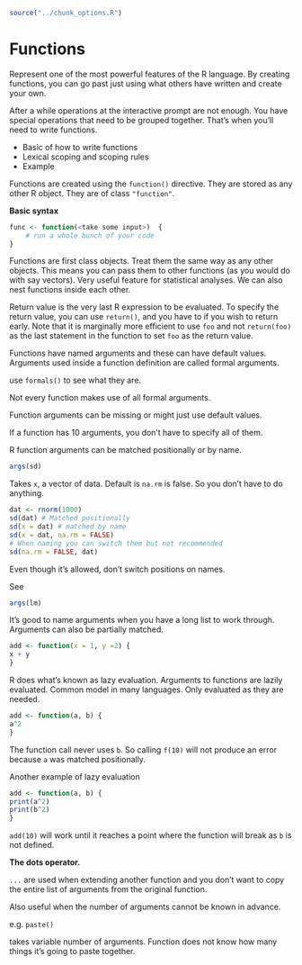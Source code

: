 ```{r, include = FALSE}
source("../chunk_options.R")
```
# Functions 

Represent one of the most powerful features of the R language. By creating functions, you can go past just using what others have written and create your own.

After a while operations at the interactive prompt are not enough. You have special operations that need to be grouped together. That's when you'll need to write functions.

* Basic of how to write functions
* Lexical scoping and scoping rules
* Example

Functions are created using the `function()` directive.
They are stored as any other R object.  They are of class `"function"`.

**Basic syntax**

```{r, eval = FALSE}
func <- function(<take some input>)  {
    # run a whole bunch of your code
}
```

Functions are first class objects. Treat them the same way as any other objects. This means you can pass them to other functions (as you would do with say vectors). Very useful feature for statistical analyses. We can also nest functions inside each other.

Return value is the very last R expression to be evaluated. To specify the return value, you can use `return()`, and you have to if you wish to return early. Note that it is marginally more efficient to use `foo` and not `return(foo)` as the last statement in the function to set `foo` as the return value.

Functions have named arguments and these can have default values. Arguments used inside a function definition are called formal arguments.

use `formals()` to see what they are.

Not every function makes use of all formal arguments.

Function arguments can be missing or might just use default values. 

If a function has 10 arguments, you don't have to specify all of them. 

R function arguments can be matched positionally or by name.

```{r, eval = FALSE}
args(sd)
```


Takes `x`, a vector of data. 
Default is `na.rm` is false.
So you don't have to do anything.

```{r, eval = FALSE}
dat <- rnorm(1000)
sd(dat) # Matched positionally
sd(x = dat) # matched by name
sd(x = dat, na.rm = FALSE)
# When naming you can switch them but not recommended
sd(na.rm = FALSE, dat)
```

Even though it's allowed, don't switch positions on names.

See 

```{r, eval = FALSE}
args(lm)
```

It's good to name arguments when you have a long list to work through. Arguments can also be partially matched.

```{r, eval = FALSE}
add <- function(x = 1, y =2) {
x + y
}
```

R does what's known as lazy evaluation. Arguments to functions are lazily evaluated. Common model in many languages. Only evaluated as they are needed.

```{r, eval = FALSE}
add <- function(a, b) {
a^2
}
```

The function call never uses `b`. So calling `f(10)` will not produce an error because `a` was matched positionally.

Another example of lazy evaluation


```{r, eval = FALSE}
add <- function(a, b) {
print(a^2)
print(b^2)
}
```

`add(10)` will work until it reaches a point where the function will break as `b` is not defined.

**The dots operator.**

`...` are used when extending another function and you don't want to copy the entire list of arguments from the original function.

Also useful when the number of arguments cannot be known in advance.

e.g. `paste()`

takes variable number of arguments. Function does not know how many things it's going to paste together.

